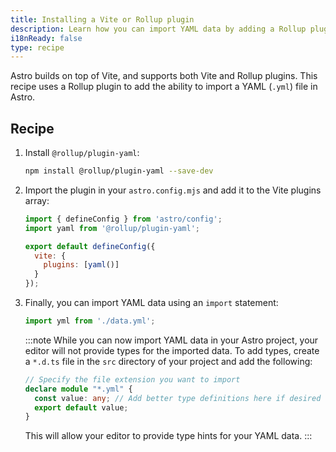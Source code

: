 ```yaml
---
title: Installing a Vite or Rollup plugin
description: Learn how you can import YAML data by adding a Rollup plugin to your project.
i18nReady: false
type: recipe
---
```


Astro builds on top of Vite, and supports both Vite and Rollup plugins. This recipe uses a Rollup plugin to add the ability to import a YAML (`.yml`) file in Astro.

## Recipe

1. Install `@rollup/plugin-yaml`:

    ```bash
    npm install @rollup/plugin-yaml --save-dev
    ```

2. Import the plugin in your `astro.config.mjs` and add it to the Vite plugins array:

    ```js title="astro.config.mjs" ins={2,5-7}
    import { defineConfig } from 'astro/config';
    import yaml from '@rollup/plugin-yaml';

    export default defineConfig({
      vite: {
        plugins: [yaml()]
      }
    });
    ```


3. Finally, you can import YAML data using an `import` statement:

    ```js
    import yml from './data.yml';
    ```

    :::note
    While you can now import YAML data in your Astro project, your editor will not provide types for the imported data. To add types, create a `*.d.ts` file in the `src` directory of your project and add the following:
    ```ts
    // Specify the file extension you want to import
    declare module "*.yml" {
      const value: any; // Add better type definitions here if desired
      export default value;
    }
    ```
    This will allow your editor to provide type hints for your YAML data.
    :::
